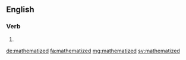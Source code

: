 ==English==

===Verb===
{{head|en}}

# {{en-past of|mathematize}}

[[de:mathematized]]
[[fa:mathematized]]
[[mg:mathematized]]
[[sv:mathematized]]